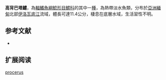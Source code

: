 {{Speciesbox
| name = 高背巴塔鱨
| image = 
| image_width = 250px
| image_caption = 
| status = DD
| status_system = IUCN3.1
| genus = Batasio
| species = procerus
| authority = [[Ng|Ng]], 2008
| synonyms = 
}}
'''高背巴塔鱨'''，為[[輻鰭魚綱|輻鰭魚綱]][[鯰形目|鯰形目]][[鱨科|鱨科]]的其中一[[種|種]]，為熱帶淡水魚類，分布於[[亞洲|亞洲]][[緬甸|緬甸]]北部[[伊洛瓦底江|伊洛瓦底江]]流域，體長可達11.4公分，棲息在底層水域，生活習性不明。

==参考文献==
*{{FishBase_species|genus=Batasio|species=procerus|year=2015|month=3}}

== 扩展阅读 ==
{{refbegin}}
{{wikispecies-inline|Batasio procerus|高背巴塔鱨}}
{{refend}}
{{Taxonbar|from=Q5756887}}

[[Category:巴塔鱨屬|procerus]]